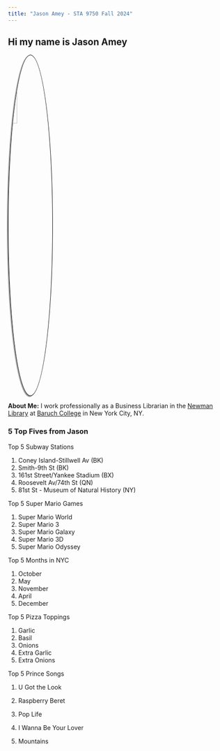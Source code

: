 ```yaml
---
title: "Jason Amey - STA 9750 Fall 2024"
---
```


## Hi my name is Jason Amey

![](./images/ja-head-shot.jpg){style="width:20%;border-radius:50%; border: 1px solid black; box-shadow: -2px 2px 2px rgba(0, 0, 0, 0.5); display: block;"}

**About Me:** I work professionally as a Business Librarian in the [Newman Library](https://library.baruch.cuny.edu/) at [Baruch College](https://www.baruch.cuny.edu/) in New York City, NY.

### 5 Top Fives from Jason

Top 5 Subway Stations

1.  Coney Island-Stillwell Av (BK)
2.  Smith-9th St (BK)
3.  161st Street/Yankee Stadium (BX)
4.  Roosevelt Av/74th St (QN)
5.  81st St - Museum of Natural History (NY)

Top 5 Super Mario Games

1.  Super Mario World
2.  Super Mario 3
3.  Super Mario Galaxy
4.  Super Mario 3D
5.  Super Mario Odyssey

Top 5 Months in NYC

1.  October
2.  May
3.  November
4.  April
5.  December

Top 5 Pizza Toppings

1.  Garlic
2.  Basil
3.  Onions
4.  Extra Garlic
5.  Extra Onions

Top 5 Prince Songs

1.  U Got the Look

2.  Raspberry Beret

3.  Pop Life

4.  I Wanna Be Your Lover

5.  Mountains
